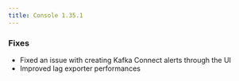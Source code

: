 ```yaml
---
title: Console 1.35.1
---
```



### Fixes

- Fixed an issue with creating Kafka Connect alerts through the UI
- Improved lag exporter performances
